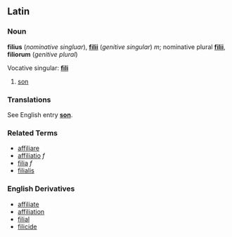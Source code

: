 ==Latin==
===Noun===
'''filius''' (''nominative singluar''), '''[[filii]]''' (''genitive singular'') ''m''; nominative plural '''[[filii]]''',  '''filiorum''' (''genitive plural'')

Vocative singular: '''[[fili]]'''

# [[son]]

===Translations===
See English entry '''[[son]]'''.

===Related Terms===
*[[affiliare]]
*[[affiliatio]] ''f''
*[[filia]] ''f''
*[[filialis]]

===English Derivatives===
*[[affiliate]]
*[[affiliation]]
*[[filial]]
*[[filicide]]